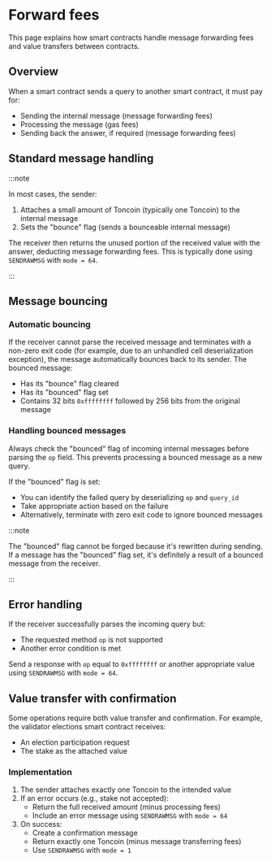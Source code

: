 
# Forward fees

This page explains how smart contracts handle message forwarding fees and value transfers between contracts.

## Overview

When a smart contract sends a query to another smart contract, it must pay for:
- Sending the internal message (message forwarding fees)
- Processing the message (gas fees)
- Sending back the answer, if required (message forwarding fees)

## Standard message handling

:::note

In most cases, the sender:
1. Attaches a small amount of Toncoin (typically one Toncoin) to the internal message
2. Sets the "bounce" flag (sends a bounceable internal message)

The receiver then returns the unused portion of the received value with the answer, deducting message forwarding fees. This is typically done using `SENDRAWMSG` with `mode = 64`.

:::

## Message bouncing

### Automatic bouncing

If the receiver cannot parse the received message and terminates with a non-zero exit code (for example, due to an unhandled cell deserialization exception), the message automatically bounces back to its sender. The bounced message:
- Has its "bounce" flag cleared
- Has its "bounced" flag set
- Contains 32 bits `0xffffffff` followed by 256 bits from the original message

### Handling bounced messages

Always check the "bounced" flag of incoming internal messages before parsing the `op` field. This prevents processing a bounced message as a new query.

If the "bounced" flag is set:
- You can identify the failed query by deserializing `op` and `query_id`
- Take appropriate action based on the failure
- Alternatively, terminate with zero exit code to ignore bounced messages

:::note

The "bounced" flag cannot be forged because it's rewritten during sending. If a message has the "bounced" flag set, it's definitely a result of a bounced message from the receiver.

:::

## Error handling

If the receiver successfully parses the incoming query but:
- The requested method `op` is not supported
- Another error condition is met

Send a response with `op` equal to `0xffffffff` or another appropriate value using `SENDRAWMSG` with `mode = 64`.

## Value transfer with confirmation

Some operations require both value transfer and confirmation. For example, the validator elections smart contract receives:
- An election participation request
- The stake as the attached value

### Implementation

1. The sender attaches exactly one Toncoin to the intended value
2. If an error occurs (e.g., stake not accepted):
   - Return the full received amount (minus processing fees)
   - Include an error message using `SENDRAWMSG` with `mode = 64`
3. On success:
   - Create a confirmation message
   - Return exactly one Toncoin (minus message transferring fees)
   - Use `SENDRAWMSG` with `mode = 1`

<Feedback />

